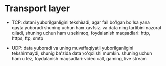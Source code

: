 # Transport layer
- TCP: datani yuborilganligini tekshiradi, agar fail bo'lgan bo'lsa yana qayta yuboradi shuning uchun ham xavfsiz.
       va data ning tartibini nazorat qiladi, shuning uchun ham u sekinroq, foydalanish maqsadlari: http, https, ftp, smtp 

- UDP: data yuboradi va uning muvaffaqiyatli yuborilganligini tekshirmaydi, shunig ba'zida data yo'qolishi mumkin.
       shuning uchun ham u tez, foydalanish maqsadlari: video call, gaming, live stream 